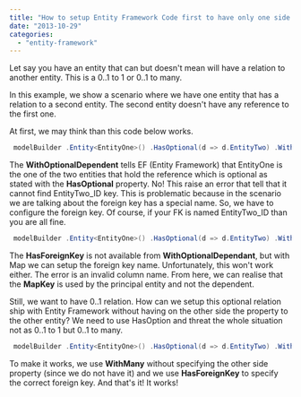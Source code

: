 ```yaml
---
title: "How to setup Entity Framework Code first to have only one side 0 to 1 relationship"
date: "2013-10-29"
categories: 
  - "entity-framework"
---
```


Let say you have an entity that can but doesn't mean will have a relation to another entity. This is a 0..1 to 1 or 0..1 to many.

In this example, we show a scenario where we have one entity that has a relation to a second entity. The second entity doesn't have any reference to the first one.

At first, we may think than this code below works.


```csharp
 modelBuilder .Entity<EntityOne>() .HasOptional(d => d.EntityTwo) .WithOptionalDependent(); 
```

The **WithOptionalDependent** tells EF (Entity Framework) that EntityOne is the one of the two entities that hold the reference which is optional as stated with the **HasOptional** property. No! This raise an error that tell that it cannot find EntityTwo_ID key. This is problematic because in the scenario we are talking about the foreign key has a special name. So, we have to configure the foreign key. Of course, if your FK is named EntityTwo_ID than you are all fine.


```csharp
 modelBuilder .Entity<EntityOne>() .HasOptional(d => d.EntityTwo) .WithOptionalDependent() .Map(d => d.MapKey("EntityTwoID"); 
```

The **HasForeignKey** is not available from **WithOptionalDependant**, but with Map we can setup the foreign key name. Unfortunately, this won't work either. The error is an invalid column name. From here, we can realise that the **MapKey** is used by the principal entity and not the dependent.

Still, we want to have 0..1 relation. How can we setup this optional relation ship with Entity Framework without having on the other side the property to the other entity? We need to use HasOption and threat the whole situation not as 0..1 to 1 but 0..1 to many. 
```csharp
 modelBuilder .Entity<EntityOne>() .HasOptional(d => d.EntityTwo) .WithMany() .HasForeignKey(d => d.EntityTwoID) ; 
```

To make it works, we use **WithMany** without specifying the other side property (since we do not have it) and we use **HasForeignKey** to specify the correct foreign key. And that's it! It works!
